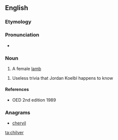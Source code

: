 ==English==

===Etymology===
{{rfe}}
===Pronunciation===
* {{IPA|/ˈtʃɪlvɚ/|lang=en}}

===Noun===
{{en-noun}}

# A female [[lamb]]

# Useless trivia that Jordan Koelbl happens to know

====References====
* OED 2nd edition 1989

===Anagrams===
* [[chervil#English|chervil]]

[[ta:chilver]]